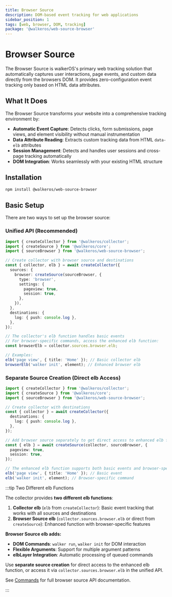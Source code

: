 ```yaml
---
title: Browser Source
description: DOM-based event tracking for web applications
sidebar_position: 1
tags: [web, browser, DOM, tracking]
package: '@walkeros/web-source-browser'
---
```


# Browser Source

The Browser Source is walkerOS's primary web tracking solution that
automatically captures user interactions, page events, and custom data directly
from the browsers DOM. It provides zero-configuration event tracking only based
on HTML data attributes.

## What It Does

The Browser Source transforms your website into a comprehensive tracking
environment by:

- **Automatic Event Capture**: Detects clicks, form submissions, page views, and
  element visibility without manual instrumentation
- **Data Attribute Reading**: Extracts custom tracking data from HTML `data-elb`
  attributes
- **Session Management**: Detects and handles user sessions and cross-page
  tracking automatically
- **DOM Integration**: Works seamlessly with your existing HTML structure

## Installation

```bash
npm install @walkeros/web-source-browser
```

## Basic Setup

There are two ways to set up the browser source:

### Unified API (Recommended)

```typescript
import { createCollector } from '@walkeros/collector';
import { createSource } from '@walkeros/core';
import { sourceBrowser } from '@walkeros/web-source-browser';

// Create collector with browser source and destinations
const { collector, elb } = await createCollector({
  sources: {
    browser: createSource(sourceBrowser, {
      type: 'browser',
      settings: {
        pageview: true,
        session: true,
      },
    }),
  },
  destinations: {
    log: { push: console.log },
  },
});

// The collector's elb function handles basic events
// For browser-specific commands, access the enhanced elb function:
const browserElb = collector.sources.browser.elb;

// Examples:
elb('page view', { title: 'Home' }); // Basic collector elb
browserElb('walker init', element); // Enhanced browser elb
```

### Separate Source Creation (Direct elb Access)

```typescript
import { createCollector } from '@walkeros/collector';
import { createSource } from '@walkeros/core';
import { sourceBrowser } from '@walkeros/web-source-browser';

// Create collector with destinations
const { collector } = await createCollector({
  destinations: {
    log: { push: console.log },
  },
});

// Add browser source separately to get direct access to enhanced elb function
const { elb } = await createSource(collector, sourceBrowser, {
  pageview: true,
  session: true,
});

// The enhanced elb function supports both basic events and browser-specific commands
elb('page view', { title: 'Home' }); // Basic event
elb('walker init', element); // Browser-specific command
```

:::tip Two Different elb Functions

The collector provides **two different elb functions**:

1. **Collector elb** (`elb` from `createCollector`): Basic event tracking that
   works with all sources and destinations
2. **Browser Source elb** (`collector.sources.browser.elb` or direct from
   `createSource`): Enhanced function with browser-specific features

**Browser Source elb adds:**

- **DOM Commands**: `walker run`, `walker init` for DOM interaction
- **Flexible Arguments**: Support for multiple argument patterns
- **elbLayer Integration**: Automatic processing of queued commands

Use **separate source creation** for direct access to the enhanced elb function,
or access it via `collector.sources.browser.elb` in the unified API.

See [Commands](/docs/sources/web/browser/commands) for full browser source API
documentation.

:::
